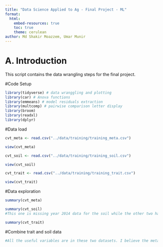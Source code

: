 ```yaml
---
title: "Data Science Applied to Ag - Final Project - ML"
format:
  html:
    embed-resources: true
    toc: true
    theme: cerulean
author: Md Shakir Moazzem, Umar Munir
---
```


# A. Introduction  

This script contains the data wrangling steps for the final project.  

#Code Setup

```r
library(tidyverse) # data wranggling and plotting
library(car) # Anova functions
library(emmeans) # model residuals extraction
library(multcomp) # pairwise comparison letter display
library(broom)
library(readxl)
library(dplyr)
```

#Data load

```r
cvt_meta <- read.csv("../data/training/training_meta.csv") 

view(cvt_meta)

```

```r
cvt_soil <- read.csv("../data/training/training_soil.csv") 

view(cvt_soil)
```

```r
cvt_trait <- read.csv("../data/training/training_trait.csv") 

view(cvt_trait)
```


#Data exploration

```r
summary(cvt_meta)
```


```r
summary(cvt_soil)
#This one is missing year 2014 data for the soil while the other two have it.
```


```r
summary(cvt_trait)
```


#Combine trait and soil data

```r

#All the useful variables are in these two datasets. I believe the meta data is only helpful if we want to pull more open data variable therefore I am going ahead and combining these two. Then I will convert the moisture percentage to 15.5.
```
















